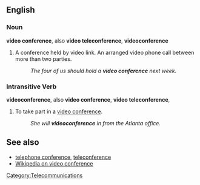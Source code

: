 ==English==
===Noun===
'''video conference''', also '''video teleconference''', '''videoconference'''

# A conference held by video link. An arranged video phone call between more than two parties.
#:''The four of us should hold a '''video conference''' next week.''

===Intransitive Verb===
'''videoconference''', also '''video conference''', '''video teleconference''', 
# To take part in a [[video conference]]. 
#:''She will '''videoconference''' in from the Atlanta office.''

==See also==
* [[telephone conference]], [[teleconference]]
* [[w:video conference|Wikipedia on video conference]]

[[Category:Telecommunications]]
